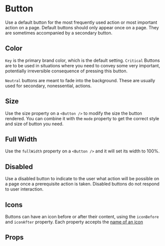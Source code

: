 
<Meta component={Button} title="Docs/Button" />

# Button

Use a default button for the most frequently used action or most important action on a page. Default buttons should only appear once on a page. They are sometimes accompanied by a secondary button.

<Editor code={storyBasic} />

## Color

`Key` is the primary brand color, which is the default setting.
`Critical` Buttons are to be used in situations where you need to convey some very important, potentially irreversible consequence of pressing this button.

<Editor code={storyCritical} />

`Neutral` buttons are meant to fade into the background. These are usually used for secondary, nonessential, actions.

<Editor code={storyNeutral} />

## Size

Use the size property on a `<Button />` to modify the size the button rendered. You can combine it with the `mode` property to get the correct style and size of button you need.

<Editor code={storyXSmall} />
<Editor code={storySmall} />
<Editor code={storyMedium} />
<Editor code={storyLarge} />

## Full Width

Use the `fullWidth` property on a `<Button />` and it will set its width to 100%.

<Editor code={storyFullWidth} />

## Disabled

Use a disabled button to indicate to the user what action will be possible on a page once a prerequisite action is taken. Disabled buttons do not respond to user interaction.

<Editor code={storyDisabled} />

## Icons

Buttons can have an icon before or after their content, using the `iconBefore` and `iconAfter` property. Each property accepts the [name of an icon](/#!/Icons)

<Editor code={storyIconBefore} />
<Editor code={storyIconAfter} />

## Props

<ArgsTable of={Button} exclude={excludedProps} />
